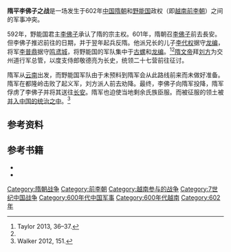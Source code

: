 {{infobox military conflict
| conflict    = 隋平李佛子之战
| image       = 
| caption     = 
| date        = 602年
| place       = 越南北部
| result      = 李佛子向隋朝投降，野能国被吞并
|territory= 野能国并入隋朝领土，[[越南第三次北属时期|第三次北属时期]]开始
| combatant1  = [[隋朝|隋朝]]
| combatant2  = [[野能国|野能国]]
| commander1  = [[刘方|刘方]]
| commander2  = [[李佛子|李佛子]]{{Surrendered}}
| strength1=二十七营
| strength2=不详
| casualties1=
| casualties2=
| notes=
}}
'''隋平李佛子之战'''是一场发生于602年[[中国|中国]][[隋朝|隋朝]]和[[野能国|野能国]]政权（即[[越南|越南]][[前李朝|前李朝]]）之间的军事冲突。

592年，野能国君主[[李佛子|李佛子]]承认了隋的宗主权。601年，隋朝召[[李佛子|李佛子]]前去長安。但李佛子推迟前往的日期，并于翌年起兵反隋。他派兄长的儿子[[李代权|李代权]]据守[[龙编|龙编]]，将军[[李普鼎|李普鼎]]据守[[鸣鸢城|鸣鸢城]]，将野能国的军队集中于[[古螺|古螺]]和[[龙编|龙编]]。<ref name=tay13-36-7>Taylor 2013, 36–37.</ref><ref name=wal12-151/>[[隋文帝|隋文帝]]拜[[刘方|刘方]]为交州道行军总管，以度支侍郎敬德亮为长史，统领二十七营前往征讨。

隋军从[[云南|云南]]出发，而野能国军队由于未预料到隋军会从此路线前来而未做好准备。隋军在都隆岭击败了起义军，刘方派人前去劝降。最终，李佛子向隋军投降，隋军俘虏了李佛子并将其送往[[长安|长安]]。隋军也迫使当地剩余氏族臣服。而被征服的领土被[[越南第三次北属时期|并入中国的统治之中]]。<ref name=wal12-151>Walker 2012, 151.</ref>

==参考资料==
<references/>

==参考书籍==
*{{cite book|last=Taylor|first=K.W.|title=A History of the Vietnamese|year=2013|publisher=Cambridge University Press|location=Cambridge|isbn=978-0-521-87586-8}}
*{{cite book|last=Walker|first=Hugh Dyson|title=East Asia: A New History|year=2012|publisher=AuthorHouse|isbn=9781477265161}}

{{隋朝歷史事件}}

[[Category:隋朝战争|Category:隋朝战争]]
[[Category:前李朝|Category:前李朝]]
[[Category:越南参与的战争|Category:越南参与的战争]]
[[Category:7世纪中国战争|Category:7世纪中国战争]]
[[Category:600年代中国军事|Category:600年代中国军事]]
[[Category:600年代越南|Category:600年代越南]]
[[Category:602年|Category:602年]]